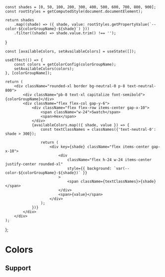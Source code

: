 
<Meta title="Theme/Tokens/Primitive/Colors" />

    const shades = [0, 50, 100, 200, 300, 400, 500, 600, 700, 800, 900];
    const rootStyles = getComputedStyle(document.documentElement);

    return shades
        .map((shade) => ({ shade, value: rootStyles.getPropertyValue(`--color-${colorGroupName}-${shade}`) }))
        .filter((shade) => shade.value.trim() !== '');

}

    const [availableColors, setAvailableColors] = useState([]);

    useEffect(() => {
        const colors = getColorConfig(colorGroupName);
        setAvailableColors(colors);
    }, [colorGroupName]);

    return (
        <div className="rounded-xl border bg-neutral-0 p-8 text-neutral-800">
            <div className="pb-8 text-xl capitalize font-semibold">{colorGroupName}</div>
            <div className="flex flex-col gap-y-6">
                <div className="flex flex-row items-center gap-x-10">
                    <span className="w-24">Swatch</span>
                    <span>Hex</span>
                </div>
                {availableColors.map(({ shade, value }) => {
                    const textClassNames = classNames({'text-neutral-0': shade > 300});

                    return (
                        <div key={shade} className="flex items-center gap-x-10">
                            <div
                                className="flex h-24 w-24 items-center justify-center rounded-xl"
                                style={{ background: `var(--color-${colorGroupName}-${shade})` }}
                            >
                                <span className={textClassNames}>{shade}</span>
                            </div>
                            <span>{value}</span>
                        </div>
                    );
                })}
            </div>
        </div>
    );

};

# Colors

<div className="flex gap-x-20 pb-20 pt-5">
    <ColorSwatch colorGroupName="primary" />
    <ColorSwatch colorGroupName="neutral" />
</div>

## Support

<div className="flex justify-evenly gap-x-5 pt-5">
    <ColorSwatch colorGroupName="info" />
    <ColorSwatch colorGroupName="success" />
    <ColorSwatch colorGroupName="warning" />
    <ColorSwatch colorGroupName="critical" />
</div>
